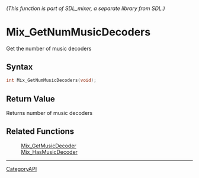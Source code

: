 ====== (This function is part of SDL_mixer, a separate library from SDL.) ======
= Mix_GetNumMusicDecoders =

Get the number of music decoders 

== Syntax ==

<syntaxhighlight lang='c'>
int Mix_GetNumMusicDecoders(void);
</syntaxhighlight>

== Return Value ==

Returns number of music decoders

== Related Functions ==

:[[Mix_GetMusicDecoder]]
:[[Mix_HasMusicDecoder]]

----
[[CategoryAPI]]


